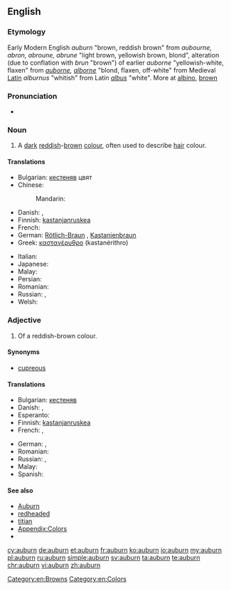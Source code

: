 {{also|Auburn}}
==English==

===Etymology===
Early Modern English ''auburn'' "brown, reddish brown" from {{etyl|enm|en}} ''aubourne, abron, abroune, abrune'' "light brown, yellowish brown, blond", alteration (due to conflation with {{etyl|enm|-}} ''brun'' "brown") of earlier ''auborne'' "yellowish-white, flaxen" from {{etyl|fro|en}} ''[[auborne]], [[alborne]]'' "blond, flaxen, off-white" from Medieval [[Latin]] ''alburnus'' "whitish" from Latin ''[[albus]]'' "white". More at [[albino]], [[brown]]

===Pronunciation===
* {{rhymes|ɔːbə(ɹ)n}}

===Noun===
{{en-noun|-}}

# A [[dark]] [[reddish]]-[[brown]] [[colour]], often used to describe [[hair]] colour.
#: {{color panel|auburn|6B3232}}

====Translations====
{{trans-top|reddish-brown}}
* Bulgarian: [[кестеняв]] цвят
* Chinese:
*: Mandarin: {{t|cmn|赤褐色|tr=chìhèsè|sc=Hani}}
* Danish: {{t-|da|kastanjebrun}}, {{t-|da|kastanjerød}}
* Finnish: [[kastanjanruskea]]
* French: {{t+|fr|roux|m}}
* German: [[Rötlich-Braun]] {{n}}, [[Kastanienbraun]] {{n}}
* Greek: [[καστανέρυθρο]] (kastanérithro) {{n}}
{{trans-mid}}
* Italian: {{t-|it|biondo rame|m}}
* Japanese: {{t-|ja|赤褐色|tr=せきかっしょく, sekikasshoku}}
* Malay: {{t-|ms|perang kemerah-merahan}}
* Persian: {{t+|fa|بور|tr=bur}}
* Romanian: {{t|ro|roșcat-cafeniu}}
* Russian: {{t+|ru|красно-коричневый|tr=krásno-koríčnevyj}} {{qualifier|цвет}}, {{t-|ru|тёмно-рыжий|tr=tjómno-rýžij}} {{qualifier|цвет}}
* Welsh: {{t-|cy|coch-frown}}
{{trans-bottom}}

===Adjective===
{{en-adj}}

# Of a reddish-brown colour.

====Synonyms====
* [[cupreous]]

====Translations====
{{trans-top|reddish-brown}}
* Bulgarian: [[кестеняв]]
* Danish: {{t-|da|kastanjebrun}}, {{t-|da|kastanjerød}}
* Esperanto: {{t-|eo|ruĝbruna}}
* Finnish: [[kastanjanruskea]]
* French: {{t+|fr|roux}}, {{t+|fr|auburn}}
{{trans-mid}}
* German: {{t-|de|rötlich-braun}}, {{t+|de|kastanienbraun}}
* Romanian: {{t|ro|roșcat-cafeniu}}
* Russian: {{t+|ru|красно-коричневый|tr=krásno-koríčnevyj}}, {{t-|ru|тёмно-рыжий|tr=tjómno-rýžij}}
* Malay: {{t-|ms|perang kemerah-merahan}}
* Spanish: {{t+|es|castaño}}
{{trans-bottom}}

====See also====
* [[w:Auburn|Auburn]]
* [[redheaded]]
* [[titian]]
* [[Appendix:Colors]]
* {{pedialite|Auburn (color)}}

[[Category:en:Browns]]
[[Category:en:Colors]]

[[cy:auburn]]
[[de:auburn]]
[[et:auburn]]
[[fr:auburn]]
[[ko:auburn]]
[[io:auburn]]
[[my:auburn]]
[[pl:auburn]]
[[ru:auburn]]
[[simple:auburn]]
[[sv:auburn]]
[[ta:auburn]]
[[te:auburn]]
[[chr:auburn]]
[[vi:auburn]]
[[zh:auburn]]